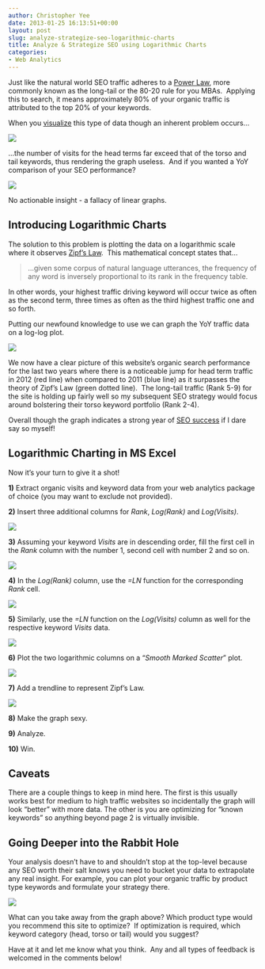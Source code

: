 ```yaml
---
author: Christopher Yee
date: 2013-01-25 16:13:51+00:00
layout: post
slug: analyze-strategize-seo-logarithmic-charts
title: Analyze & Strategize SEO using Logarithmic Charts
categories:
- Web Analytics
---
```


Just like the natural world SEO traffic adheres to a [Power Law](http://en.wikipedia.org/wiki/Power_law), more commonly known as the long-tail or the 80-20 rule for you MBAs.  Applying this to search, it means approximately 80% of your organic traffic is attributed to the top 20% of your keywords.

When you [visualize](http://www.christopheryee.org/category/data-visualization/) this type of data though an inherent problem occurs...


![](/images/plaw-distribution-annual.png)


...the number of visits for the head terms far exceed that of the torso and tail keywords, thus rendering the graph useless.  And if you wanted a YoY comparison of your SEO performance?


![](/images/plaw-distribution-yoy.png)


No actionable insight - a fallacy of linear graphs.




## Introducing Logarithmic Charts


The solution to this problem is plotting the data on a logarithmic scale where it observes [Zipf's Law](http://en.wikipedia.org/wiki/Zipf's_law).  This mathematical concept states that...


<blockquote>...given some corpus of natural language utterances, the frequency of any word is inversely proportional to its rank in the frequency table.</blockquote>


In other words, your highest traffic driving keyword will occur twice as often as the second term, three times as often as the third highest traffic one and so forth.

Putting our newfound knowledge to use we can graph the YoY traffic data on a log-log plot.


![](/images/zipf-compare.png)


We now have a clear picture of this website's organic search performance for the last two years where there is a noticeable jump for head term traffic in 2012 (red line) when compared to 2011 (blue line) as it surpasses the theory of Zipf's Law (green dotted line).  The long-tail traffic (Rank 5-9) for the site is holding up fairly well so my subsequent SEO strategy would focus around bolstering their torso keyword portfolio (Rank 2-4).

Overall though the graph indicates a strong year of [SEO success](http://www.christopheryee.org/example-successful-seo-campaign/) if I dare say so myself!


## Logarithmic Charting in MS Excel


Now it's your turn to give it a shot!

**1)** Extract organic visits and keyword data from your web analytics package of choice (you may want to exclude not provided).

**2)** Insert three additional columns for _Rank_, _Log(Rank)_ and _Log(Visits)_.


![](/images/zipf-setup1.png)


**3)** Assuming your keyword _Visits_ are in descending order, fill the first cell in the _Rank_ column with the number 1, second cell with number 2 and so on.


![](/images/zipf-setup2.png)


**4)** In the _Log(Rank)_ column, use the _=LN_ function for the corresponding _Rank_ cell.


![](/images/zipf-setup3.png)


**5)** Similarly, use the _=LN_ function on the _Log(Visits)_ column as well for the respective keyword _Visits_ data.


![](/images/zipf-setup4.png)


**6)** Plot the two logarithmic columns on a "_Smooth Marked Scatter_" plot.


![](/images/zipf-setup5.png)


**7)** Add a trendline to represent Zipf's Law.


![](/images/zipf-setup6.png)


**8)** Make the graph sexy.

**9)** Analyze.

**10)** Win.


## Caveats


There are a couple things to keep in mind here. The first is this usually works best for medium to high traffic websites so incidentally the graph will look "better" with more data. The other is you are optimizing for "known keywords" so anything beyond page 2 is virtually invisible.


## Going Deeper into the Rabbit Hole


Your analysis doesn't have to and shouldn't stop at the top-level because any SEO worth their salt knows you need to bucket your data to extrapolate any real insight. For example, you can plot your organic traffic by product type keywords and formulate your strategy there.


![](/images/zipf-product.png)


What can you take away from the graph above? Which product type would you recommend this site to optimize?  If optimization is required, which keyword category (head, torso or tail) would you suggest?

Have at it and let me know what you think.  Any and all types of feedback is welcomed in the comments below!
